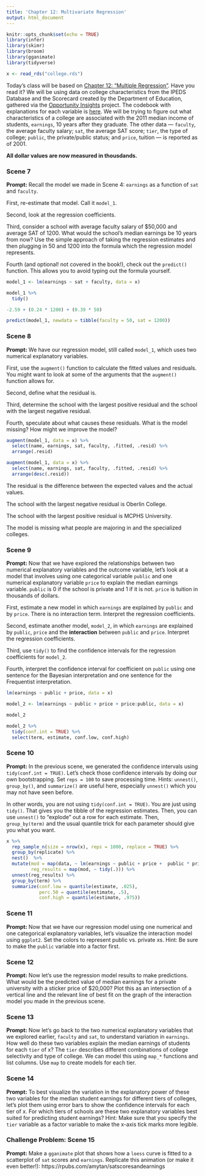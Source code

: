 ```yaml
---
title: 'Chapter 12: Multivariate Regression'
output: html_document
---
```


```r
knitr::opts_chunk$set(echo = TRUE)
library(infer)
library(skimr)
library(broom)
library(gganimate)
library(tidyverse)

x <- read_rds("college.rds")
```

Today's class will be based on [Chapter 12: "Multiple Regression"](https://davidkane9.github.io/PPBDS/12-multiple-regression.html). Have you read it? We will be using data on college characteristics from the IPEDS Database and the Scorecard created by the Department of Education, gathered via the [Opportunity Insights](https://opportunityinsights.org/) project.  The codebook with explanations for each variable is [here](https://opportunityinsights.org/wp-content/uploads/2018/04/Codebook-MRC-Table-10.pdf). We will be trying to figure out what characteristics of a college are associated with the 2011 median income of students, `earnings`, 10 years after they graduate. The other data --- `faculty`, the average faculty salary; `sat`, the average SAT score; `tier`, the type of college; `public`, the private/public status; and `price`, tuition --- is reported as of 2001.

**All dollar values are now measured in thousdands.**


### Scene 7

**Prompt:** Recall the model we made in Scene 4: `earnings` as a function of `sat` and `faculty`. 

First, re-estimate that model. Call it `model_1`.

Second, look at the regression coefficients.

Third, consider a school with average faculty salary of $50,000 and average SAT of 1200. What would the school's median earnings be 10 years from now? Use the simple approach of taking the regression estimates and then plugging in 50 and 1200 into the formula which the regression model represents.

Fourth (and optional! not covered in the book!), check out the `predict()` function. This allows you to avoid typing out the formula yourself.

```r
model_1 <- lm(earnings ~ sat + faculty, data = x)

model_1 %>%
  tidy()

-2.59 + (0.24 * 1200) + (0.39 * 50)

predict(model_1, newdata = tibble(faculty = 50, sat = 1200))

```

### Scene 8

**Prompt:** We have our regression model, still called `model_1`, which uses two numerical explanatory variables.

First, use the `augment()` function to calculate the fitted values and residuals. You might want to look at some of the arguments that the `augment()` function allows for.

Second, define what the residual is. 

Third, determine the school with the largest positive residual and the school with the largest negative residual.

Fourth, speculate about what causes these residuals. What is the model missing? How might we improve the model?

```r
augment(model_1, data = x) %>% 
  select(name, earnings, sat, faculty, .fitted, .resid) %>% 
  arrange(.resid)

augment(model_1, data = x) %>% 
  select(name, earnings, sat, faculty, .fitted, .resid) %>% 
  arrange(desc(.resid))
```

The residual is the difference between the expected values and the actual values.

The school with the largest negative residual is Oberlin College.

The school with the largest positive residual is MCPHS University.

The model is missing what people are majoring in and the specialized colleges.

### Scene 9

**Prompt:** Now that we have explored the relationships between two numerical explanatory variables and the outcome variable, let's look at a model that involves using one categorical variable `public` and one numerical explanatory variable `price` to explain the median earnings variable. `public` is 0 if the school is private and 1 if it is not. `price` is tuition in thousands of dollars.

First, estimate a new model in which `earnings` are explained by `public` and by `price`. There is no interaction term. Interpret the regression coefficients.

Second, estimate another model, `model_2`, in which `earnings` are explained by `public`, `price` and the **interaction** between `public` and `price`. Interpret the regression coefficients.

Third, use `tidy()` to find the confidence intervals for the regression coefficients for `model_2`.

Fourth, interpret the confidence interval for coefficient on `public` using one sentence for the Bayesian interpretation and one sentence for the Frequentist interpretation.

```r
lm(earnings ~ public + price, data = x)

model_2 <- lm(earnings ~ public + price + price:public, data = x)

model_2

model_2 %>% 
  tidy(conf.int = TRUE) %>% 
  select(term, estimate, conf.low, conf.high)
```

### Scene 10

**Prompt:** In the previous scene, we generated the confidence intervals using `tidy(conf.int = TRUE)`. Let's check those confidence intervals by doing our own bootstrapping. Set `reps = 100` to save processing time. Hints: `unnest()`, `group_by()`, and `summarize()` are useful here, especially `unnest()` which you may not have seen before.

In other words, you are not using `tidy(conf.int = TRUE)`. You are just using `tidy()`. That gives you the tibble of the regression estimates. Then, you can use `unnest()` to "explode" out a row for each estimate. Then, `group_by(term)` and the usual quantile trick for each parameter should give you what you want.

```r
x %>%
  rep_sample_n(size = nrow(x), reps = 1000, replace = TRUE) %>%
  group_by(replicate) %>%
  nest()  %>% 
  mutate(mod = map(data, ~ lm(earnings ~ public + price +  public * price, data = .)),
         reg_results = map(mod, ~ tidy(.))) %>% 
  unnest(reg_results) %>% 
  group_by(term) %>% 
  summarize(conf.low = quantile(estimate, .025),
            perc.50 = quantile(estimate, .5),
            conf.high = quantile(estimate, .975))
```



### Scene 11

**Prompt:** Now that we have our regression model using one numerical and one categorical explanatory variables, let's visualize the interaction model using `ggplot2`. Set the colors to represent public vs. private xs. Hint: Be sure to make the `public` variable into a factor first. 

### Scene 12

**Prompt:** Now let's use the regression model results to make predictions. What would be the predicted value of median earnings for a private university with a sticker price of $20,000? Plot this as an intersection of a vertical line and the relevant line of best fit on the graph of the interaction model you made in the previous scene.


### Scene 13

**Prompt:** Now let's go back to the two numerical explanatory variables that we explored earlier, `faculty` and `sat`, to understand variation in `earnings`. How well do these two variables explain the median earnings of students for each `tier` of x? The `tier` describes different combinations of college selectivity and type of college. We can model this using `map_*` functions and list columns. Use `map` to create models for each tier. 



### Scene 14

**Prompt:** To best visualize the variation in the explanatory power of these two variables for the median student earnings for different tiers of colleges, let's plot them using error bars to show the confidence intervals for each tier of x. For which tiers of schools are these two explanatory variables best suited for predicting student earnings? Hint: Make sure that you specify the `tier` variable as a factor variable to make the x-axis tick marks more legible. 



### Challenge Problem: Scene 15

**Prompt:** Make a `gganimate` plot that shows how a `loess` curve is fitted to a scatterplot of `sat` scores and `earnings`. Replicate this animation (or make it even better!): https://rpubs.com/amytan/satscoresandearnings




